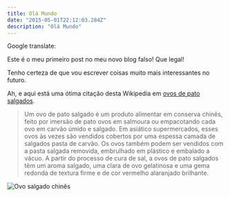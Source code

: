 ```yaml
---
title: Olá Mundo
date: "2015-05-01T22:12:03.284Z"
description: "Olá Mundo"
---
```


Google translate:

Este é o meu primeiro post no meu novo blog falso! Que legal!

Tenho certeza de que vou escrever coisas muito mais interessantes no futuro.

Ah, e aqui está uma ótima citação desta Wikipedia em
[ovos de pato salgados](http://en.wikipedia.org/wiki/Salted_duck_egg).

> Um ovo de pato salgado é um produto alimentar em conserva chinês, feito por imersão de pato
> ovos em salmoura ou empacotando cada ovo em carvão úmido e salgado. Em asiático
> supermercados, esses ovos às vezes são vendidos cobertos por uma espessa camada de salgados
> pasta de carvão. Os ovos também podem ser vendidos com a pasta salgada removida,
> embrulhado em plástico e embalado a vácuo. A partir do processo de cura de sal, a
> ovos de pato salgados têm um aroma salgado, uma clara de ovo gelatinosa e uma
> gema redonda de textura firme e de cor vermelho alaranjado brilhante.

![Ovo salgado chinês](./salty_egg.jpg)